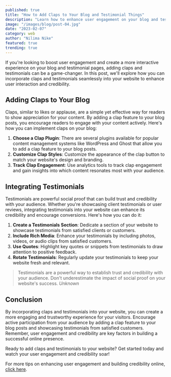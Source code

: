 ```yaml
---
published: true
title: "How to Add Claps to Your Blog and Testimonial Things"
description: "Learn how to enhance user engagement on your blog and testimonial pages by incorporating claps and testimonials."
image: "/images/blog/post-04.jpg"
date: "2023-02-07"
category: web
author: "Nilima Nike"
featured: true
trending: true
---
```


If you're looking to boost user engagement and create a more interactive experience on your blog and testimonial pages, adding claps and testimonials can be a game-changer. In this post, we'll explore how you can incorporate claps and testimonials seamlessly into your website to enhance user interaction and credibility.

## Adding Claps to Your Blog

Claps, similar to likes or applause, are a simple yet effective way for readers to show appreciation for your content. By adding a clap feature to your blog posts, you encourage readers to engage with your content actively. Here's how you can implement claps on your blog:

1. **Choose a Clap Plugin**: There are several plugins available for popular content management systems like WordPress and Ghost that allow you to add a clap feature to your blog posts.
2. **Customize Clap Styles**: Customize the appearance of the clap button to match your website's design and branding.
3. **Track Clap Engagement**: Use analytics tools to track clap engagement and gain insights into which content resonates most with your audience.

## Integrating Testimonials

Testimonials are powerful social proof that can build trust and credibility with your audience. Whether you're showcasing client testimonials or user reviews, integrating testimonials into your website can enhance its credibility and encourage conversions. Here's how you can do it:

1. **Create a Testimonials Section**: Dedicate a section of your website to showcase testimonials from satisfied clients or customers.
2. **Include Rich Media**: Enhance your testimonials by including photos, videos, or audio clips from satisfied customers.
3. **Use Quotes**: Highlight key quotes or snippets from testimonials to draw attention to positive feedback.
4. **Rotate Testimonials**: Regularly update your testimonials to keep your website fresh and relevant.

>Testimonials are a powerful way to establish trust and credibility with your audience. Don't underestimate the impact of social proof on your website's success.
<cite>Unknown</cite>

## Conclusion

By incorporating claps and testimonials into your website, you can create a more engaging and trustworthy experience for your visitors. Encourage active participation from your audience by adding a clap feature to your blog posts and showcasing testimonials from satisfied customers. Remember, user engagement and credibility are key factors in building a successful online presence.

Ready to add claps and testimonials to your website? Get started today and watch your user engagement and credibility soar!

For more tips on enhancing user engagement and building credibility online, [click here](#!).
